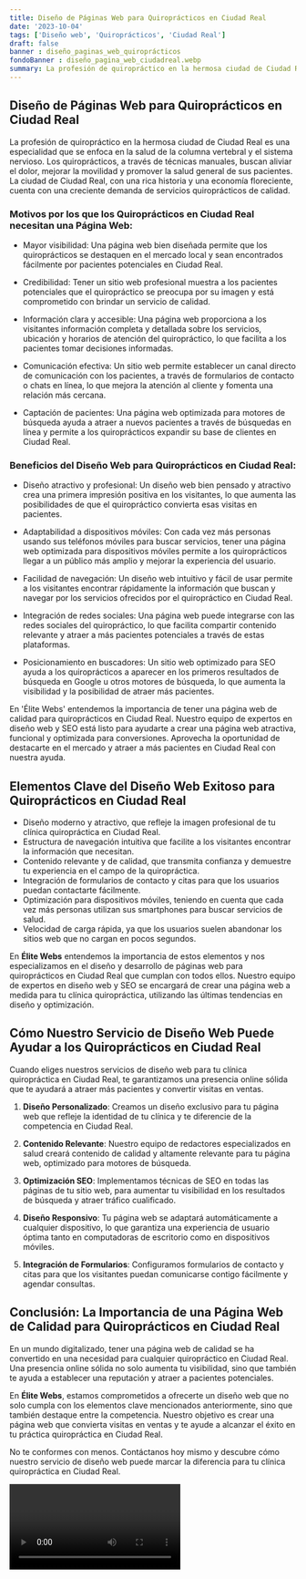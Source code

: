 ```yaml
---
title: Diseño de Páginas Web para Quiroprácticos en Ciudad Real
date: '2023-10-04'
tags: ['Diseño web', 'Quiroprácticos', 'Ciudad Real']
draft: false
banner : diseño_paginas_web_quiroprácticos
fondoBanner : diseño_pagina_web_ciudadreal.webp
summary: La profesión de quiropráctico en la hermosa ciudad de Ciudad Real es una especialidad que se enfoca en la salud de la columna vertebral y el sistema nervioso. Los quiroprácticos, a través de técnicas manuales, buscan aliviar el dolor, mejorar la movilidad y promover la salud general de sus pacientes. La ciudad de Ciudad Real, con una rica historia y una economía floreciente, cuenta con una creciente demanda de servicios quiroprácticos de calidad.
---
```


## Diseño de Páginas Web para Quiroprácticos en Ciudad Real

La profesión de quiropráctico en la hermosa ciudad de Ciudad Real es una especialidad que se enfoca en la salud de la columna vertebral y el sistema nervioso. Los quiroprácticos, a través de técnicas manuales, buscan aliviar el dolor, mejorar la movilidad y promover la salud general de sus pacientes. La ciudad de Ciudad Real, con una rica historia y una economía floreciente, cuenta con una creciente demanda de servicios quiroprácticos de calidad.

### Motivos por los que los Quiroprácticos en Ciudad Real necesitan una Página Web:

- Mayor visibilidad: Una página web bien diseñada permite que los quiroprácticos se destaquen en el mercado local y sean encontrados fácilmente por pacientes potenciales en Ciudad Real.

- Credibilidad: Tener un sitio web profesional muestra a los pacientes potenciales que el quiropráctico se preocupa por su imagen y está comprometido con brindar un servicio de calidad.

- Información clara y accesible: Una página web proporciona a los visitantes información completa y detallada sobre los servicios, ubicación y horarios de atención del quiropráctico, lo que facilita a los pacientes tomar decisiones informadas.

- Comunicación efectiva: Un sitio web permite establecer un canal directo de comunicación con los pacientes, a través de formularios de contacto o chats en línea, lo que mejora la atención al cliente y fomenta una relación más cercana.

- Captación de pacientes: Una página web optimizada para motores de búsqueda ayuda a atraer a nuevos pacientes a través de búsquedas en línea y permite a los quiroprácticos expandir su base de clientes en Ciudad Real.

### Beneficios del Diseño Web para Quiroprácticos en Ciudad Real:

- Diseño atractivo y profesional: Un diseño web bien pensado y atractivo crea una primera impresión positiva en los visitantes, lo que aumenta las posibilidades de que el quiropráctico convierta esas visitas en pacientes.

- Adaptabilidad a dispositivos móviles: Con cada vez más personas usando sus teléfonos móviles para buscar servicios, tener una página web optimizada para dispositivos móviles permite a los quiroprácticos llegar a un público más amplio y mejorar la experiencia del usuario.

- Facilidad de navegación: Un diseño web intuitivo y fácil de usar permite a los visitantes encontrar rápidamente la información que buscan y navegar por los servicios ofrecidos por el quiropráctico en Ciudad Real.

- Integración de redes sociales: Una página web puede integrarse con las redes sociales del quiropráctico, lo que facilita compartir contenido relevante y atraer a más pacientes potenciales a través de estas plataformas.

- Posicionamiento en buscadores: Un sitio web optimizado para SEO ayuda a los quiroprácticos a aparecer en los primeros resultados de búsqueda en Google u otros motores de búsqueda, lo que aumenta la visibilidad y la posibilidad de atraer más pacientes.

En 'Élite Webs' entendemos la importancia de tener una página web de calidad para quiroprácticos en Ciudad Real. Nuestro equipo de expertos en diseño web y SEO está listo para ayudarte a crear una página web atractiva, funcional y optimizada para conversiones. Aprovecha la oportunidad de destacarte en el mercado y atraer a más pacientes en Ciudad Real con nuestra ayuda.

<GifSeo />

<Cta />

## Elementos Clave del Diseño Web Exitoso para Quiroprácticos en Ciudad Real

- Diseño moderno y atractivo, que refleje la imagen profesional de tu clínica quiropráctica en Ciudad Real.
- Estructura de navegación intuitiva que facilite a los visitantes encontrar la información que necesitan.
- Contenido relevante y de calidad, que transmita confianza y demuestre tu experiencia en el campo de la quiropráctica.
- Integración de formularios de contacto y citas para que los usuarios puedan contactarte fácilmente.
- Optimización para dispositivos móviles, teniendo en cuenta que cada vez más personas utilizan sus smartphones para buscar servicios de salud.
- Velocidad de carga rápida, ya que los usuarios suelen abandonar los sitios web que no cargan en pocos segundos.

En **Élite Webs** entendemos la importancia de estos elementos y nos especializamos en el diseño y desarrollo de páginas web para quiroprácticos en Ciudad Real que cumplan con todos ellos. Nuestro equipo de expertos en diseño web y SEO se encargará de crear una página web a medida para tu clínica quiropráctica, utilizando las últimas tendencias en diseño y optimización.

## Cómo Nuestro Servicio de Diseño Web Puede Ayudar a los Quiroprácticos en Ciudad Real

Cuando eliges nuestros servicios de diseño web para tu clínica quiropráctica en Ciudad Real, te garantizamos una presencia online sólida que te ayudará a atraer más pacientes y convertir visitas en ventas.

1. **Diseño Personalizado**: Creamos un diseño exclusivo para tu página web que refleje la identidad de tu clínica y te diferencie de la competencia en Ciudad Real.

2. **Contenido Relevante**: Nuestro equipo de redactores especializados en salud creará contenido de calidad y altamente relevante para tu página web, optimizado para motores de búsqueda.

3. **Optimización SEO**: Implementamos técnicas de SEO en todas las páginas de tu sitio web, para aumentar tu visibilidad en los resultados de búsqueda y atraer tráfico cualificado.

4. **Diseño Responsivo**: Tu página web se adaptará automáticamente a cualquier dispositivo, lo que garantiza una experiencia de usuario óptima tanto en computadoras de escritorio como en dispositivos móviles.

5. **Integración de Formularios**: Configuramos formularios de contacto y citas para que los visitantes puedan comunicarse contigo fácilmente y agendar consultas.

## Conclusión: La Importancia de una Página Web de Calidad para Quiroprácticos en Ciudad Real

En un mundo digitalizado, tener una página web de calidad se ha convertido en una necesidad para cualquier quiropráctico en Ciudad Real. Una presencia online sólida no solo aumenta tu visibilidad, sino que también te ayuda a establecer una reputación y atraer a pacientes potenciales.

En **Élite Webs**, estamos comprometidos a ofrecerte un diseño web que no solo cumpla con los elementos clave mencionados anteriormente, sino que también destaque entre la competencia. Nuestro objetivo es crear una página web que convierta visitas en ventas y te ayude a alcanzar el éxito en tu práctica quiropráctica en Ciudad Real.

No te conformes con menos. Contáctanos hoy mismo y descubre cómo nuestro servicio de diseño web puede marcar la diferencia para tu clínica quiropráctica en Ciudad Real.

<Video />

<CtaBot job='Quiroprácticos' city='Ciudad Real'/>

<Gmaps query='Ciudad Real+españa+maps' />